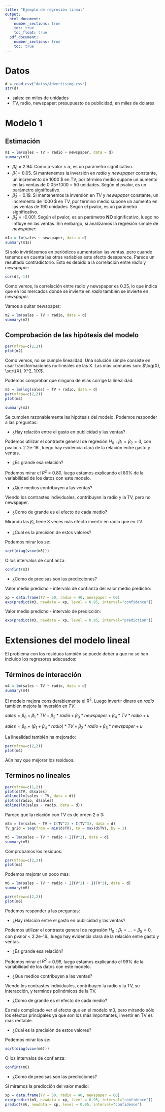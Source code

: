 ```yaml
---
title: "Ejemplo de regresión lineal"
output: 
  html_document:
    number_sections: true
    toc: true
    toc_float: true
  pdf_document:
    number_sections: true
    toc: true
---
```



# Datos

```r
d = read.csv("datos/Advertising.csv")
str(d)
```

- sales: en miles de unidades
- TV, radio, newspaper: presupuesto de publicidad, en miles de dolares

# Modelo 1

## Estimación

```r
m1 = lm(sales ~ TV + radio + newspaper, data = d)
summary(m1)
```

- $\hat \beta_0$ = 2.94. Como p-valor < $\alpha$, es un parámetro significativo.
- $\hat \beta_1$ = 0.05. Si mantenemos la inversión en *radio* y *newspaper* constante, un incremento de 1000 $ en TV, por término medio supone un aumento en las ventas de 0.05*1000 = 50 unidades. Según el pvalor, es un parámetro significativo.
- $\hat \beta_2$ = 0.19. Si mantenemos la inversión en *TV* y *newspaper* constante, un incremento de 1000 $ en TV, por término medio supone un aumento en las ventas de 190 unidades. Según el pvalor, es un parámetro significativo.
- $\hat \beta_3$ = -0.001. Según el pvalor, es un parámetro **NO** significativo, luego no influye en las ventas. Sin embargo, si analizamos la regresión simple de *newspaper*:


```r
m1a = lm(sales ~ newspaper, data = d)
summary(m1a)
```

Si solo invirtiésemos en periódicos aumentarían las ventas. pero cuando tenemos en cuenta las otras variables este efecto desaparece. Parece un resultado contradictorio. Esto es debido a la correlación entre *radio* y *newspaper*:

```r
cor(d[,-1])
```

Como vemos, la correlación entre radio y newspaper es 0.35, lo que indica que en los mercados donde se invierte en *radio* también se invierte en *newspaper*. 

Vamos a quitar newspaper:

```r
m2 = lm(sales ~ TV + radio, data = d)
summary(m2)
```

## Comprobación de las hipótesis del modelo

```r
par(mfrow=c(2,2))
plot(m2)
```

Como vemos, no se cumple linealidad. Una solución simple consiste en usar transformaciones no-lineales de las X. Las más comunes son: $\log(X), \sqrt{X}, X^2, 1/X$.

Podemos comprobar que ninguna de ellas corrige la linealidad:

```r
m3 = lm(log(sales) ~ TV + radio, data = d)
par(mfrow=c(2,2))
plot(m3)
```

```r
summary(m3)
```

Se cumplen razonablemente las hipótesis del modelo. Podemos responder a las preguntas:

- ¿Hay relación entre el gasto en publicidad y las ventas?

Podemos utilizar el contraste general de regresión $H_0 : \beta_1 = \beta_2 = 0$, con pvalor < 2.2e-16., luego hay evidencia clara de la relación entre gasto y ventas.

- ¿Es grande esa relación?

Podemos mirar el $R^2$ = 0.80, luego estamos explicando el 80% de la variabilidad de los datos con este modelo.

- ¿Que medios contribuyen a las ventas?

Viendo los contrastes individuales, contribuyen la radio y la TV, pero no newspaper.

- ¿Como de grande es el efecto de cada medio?

Mirando las $\beta_i$, tiene 3 veces más efecto invertir en radio que en TV.

- ¿Cual es la precisión de estos valores?

Podemos mirar los *se*:

```r
sqrt(diag(vcov(m3)))
```

O los intervalos de confianza:

```r
confint(m3)
```

- ¿Como de precisas son las predicciones?

Valor medio predicho - intervalo de confianza del valor medio predicho:

```r
xp = data.frame(TV = 50, radio = 40, newspaper = 60)
exp(predict(m3, newdata = xp, level = 0.95, interval="confidence"))
```

Valor medio predicho - intervalo de predicción:

```r
exp(predict(m3, newdata = xp, level = 0.95, interval="prediction"))
```

# Extensiones del modelo lineal

El problema con los residuos también se puede deber a que no se han incluido los regresores adecuados:

## Términos de interacción

```r
m4 = lm(sales ~ TV * radio, data = d)
summary(m4)
```

El modelo mejora considerablemente el R$^2$. Luego invertir dinero en *radio* también mejora la inversión en *TV*.

$sales = \beta_0 + \beta_1*TV + \beta_2*radio + \beta_3*newspaper + \beta_4*TV*radio + u$

$sales = \beta_0 + (\beta_1 + \beta_4*radio)*TV + \beta_2*radio + \beta_3*newspaper  + u$

La linealidad también ha mejorado:

```r
par(mfrow=c(2,2))
plot(m4)
```

Aún hay que mejorar los residuos.

## Términos no lineales

```r
par(mfrow=c(1,2))
plot(d$TV, d$sales)
abline(lm(sales ~ TV, data = d))
plot(d$radio, d$sales)
abline(lm(sales ~ radio, data = d))
```

Parece que la relación con TV es de orden 2 o 3:

```r
m5a = lm(sales ~ TV + I(TV^2) + I(TV^3), data = d)
TV_grid = seq(from = min(d$TV), to = max(d$TV), by = 1)
```


```r
m5 = lm(sales ~ TV * radio + I(TV^2), data = d)
summary(m5)
```

Comprobamos los residuos:

```r
par(mfrow=c(2,2))
plot(m5)
```

Podemos mejorar un poco mas:

```r
m6 = lm(sales ~ TV * radio + I(TV^2) + I(TV^3), data = d)
summary(m6)
```

```r
par(mfrow=c(2,2))
plot(m6)
```


Podemos responder a las preguntas:

- ¿Hay relación entre el gasto en publicidad y las ventas?

Podemos utilizar el contraste general de regresión $H_0 : \beta_1 = ... = \beta_5 = 0$, con pvalor < 2.2e-16., luego hay evidencia clara de la relación entre gasto y ventas.

- ¿Es grande esa relación?

Podemos mirar el $R^2$ = 0.99, luego estamos explicando el 99% de la variabilidad de los datos con este modelo.

- ¿Que medios contribuyen a las ventas?

Viendo los contrastes individuales, contribuyen la radio y la TV, su interacción, y terminos polinómicos de la TV.

- ¿Como de grande es el efecto de cada medio?

Es más complicado ver el efecto que en el modelo m3, pero mirando sólo los efectos principales ya que son los más importantes, invertir en TV es más rentable.

- ¿Cual es la precisión de estos valores?

Podemos mirar los *se*:

```r
sqrt(diag(vcov(m6)))
```

O los intervalos de confianza:

```r
confint(m6)
```

- ¿Como de precisas son las predicciones?

Si miramos la predicción del valor medio:

```r
xp = data.frame(TV = 50, radio = 40, newspaper = 60)
exp(predict(m3, newdata = xp, level = 0.95, interval="confidence"))
predict(m6, newdata = xp, level = 0.95, interval="confidence")
```


